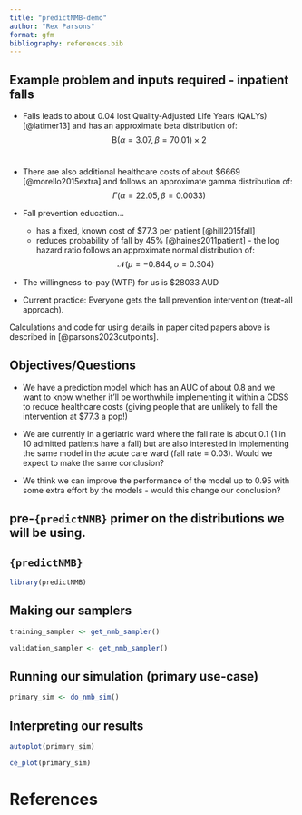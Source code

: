 ```yaml
---
title: "predictNMB-demo"
author: "Rex Parsons"
format: gfm
bibliography: references.bib
---
```


## Example problem and inputs required - inpatient falls

-   Falls leads to about 0.04 lost Quality-Adjusted Life Years (QALYs) [@latimer13] and has an approximate beta distribution of: $$\mathrm{B}(\alpha = 3.07, \beta = 70.01) \times 2$$  
- There are also additional healthcare costs of about \$6669 [@morello2015extra] and follows an approximate gamma distribution of: $$\Gamma (\alpha = 22.05, \beta = 0.0033) $$
-   Fall prevention education...
  
    - has a fixed, known cost of \$77.3 per patient [@hill2015fall]
    - reduces probability of fall by 45% [@haines2011patient] - the log hazard ratio follows an approximate normal distribution of: $$\mathcal{N}(\mu = -0.844, \sigma = 0.304) $$
  
-   The willingness-to-pay (WTP) for us is \$28033 AUD

- Current practice: Everyone gets the fall prevention intervention (treat-all approach).

Calculations and code for using details in paper cited papers above is described in [@parsons2023cutpoints].

## Objectives/Questions

- We have a prediction model which has an AUC of about 0.8 and we want to know whether it'll be worthwhile implementing it within a CDSS to reduce healthcare costs (giving people that are unlikely to fall the intervention at \$77.3 a pop!)

- We are currently in a geriatric ward where the fall rate is about 0.1 (1 in 10 admitted patients have a fall) but are also interested in implementing the same model in the acute care ward (fall rate = 0.03). Would we expect to make the same conclusion?

- We think we can improve the performance of the model up to 0.95 with some extra effort by the models - would this change our conclusion?


## pre-`{predictNMB}` primer on the distributions we will be using.


## `{predictNMB}`

```r
library(predictNMB)
```

## Making our samplers

```r

training_sampler <- get_nmb_sampler()

validation_sampler <- get_nmb_sampler()
```

## Running our simulation (primary use-case)

```r
primary_sim <- do_nmb_sim()
```

## Interpreting our results

```r
autoplot(primary_sim)

ce_plot(primary_sim)
```


# References